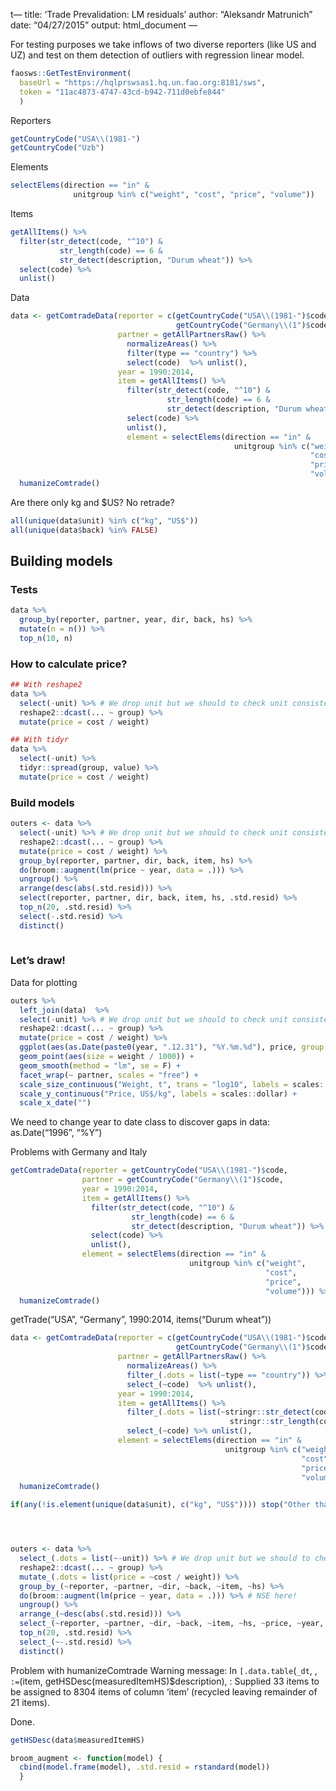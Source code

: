 t---
title: 'Trade Prevalidation: LM residuals'
author: "Aleksandr Matrunich"
date: "04/27/2015"
output: html_document
---

For testing purposes we take inflows of two diverse reporters (like US and UZ) and test on them detection of outliers with regression linear model.

```r
faosws::GetTestEnvironment(
  baseUrl = "https://hqlprswsas1.hq.un.fao.org:8181/sws",
  token = "11ac4873-4747-43cd-b942-711d0ebfe844"
  )
```

Reporters
```r
getCountryCode("USA\\(1981-")
getCountryCode("Uzb")
```

Elements
```r
selectElems(direction == "in" &
              unitgroup %in% c("weight", "cost", "price", "volume"))
```


Items
```r
getAllItems() %>%
  filter(str_detect(code, "^10") &
           str_length(code) == 6 &
           str_detect(description, "Durum wheat")) %>%
  select(code) %>%
  unlist()
```

Data
```r
data <- getComtradeData(reporter = c(getCountryCode("USA\\(1981-")$code,
                                     getCountryCode("Germany\\(1")$code),
                        partner = getAllPartnersRaw() %>%
                          normalizeAreas() %>%
                          filter(type == "country") %>%
                          select(code)  %>% unlist(),
                        year = 1990:2014, 
                        item = getAllItems() %>%
                          filter(str_detect(code, "^10") &
                                   str_length(code) == 6 &
                                   str_detect(description, "Durum wheat")) %>%
                          select(code) %>%
                          unlist(),
                          element = selectElems(direction == "in" &
                                                  unitgroup %in% c("weight", 
                                                                   "cost", 
                                                                   "price", 
                                                                   "volume"))) %>%
  humanizeComtrade()

```

Are there only kg and $US?
No retrade?

```r
all(unique(data$unit) %in% c("kg", "US$"))
all(unique(data$back) %in% FALSE)
```

## Building models

### Tests

```r
data %>%
  group_by(reporter, partner, year, dir, back, hs) %>%
  mutate(n = n()) %>%
  top_n(10, n)
```

### How to calculate price?
```r

## With reshape2
data %>%
  select(-unit) %>% # We drop unit but we should to check unit consistensy before
  reshape2::dcast(... ~ group) %>%
  mutate(price = cost / weight)

## With tidyr
data %>%
  select(-unit) %>%
  tidyr::spread(group, value) %>%
  mutate(price = cost / weight)


```

### Build models
```r
outers <- data %>%
  select(-unit) %>% # We drop unit but we should to check unit consistensy before
  reshape2::dcast(... ~ group) %>%
  mutate(price = cost / weight) %>% 
  group_by(reporter, partner, dir, back, item, hs) %>%
  do(broom::augment(lm(price ~ year, data = .))) %>%
  ungroup() %>%
  arrange(desc(abs(.std.resid))) %>%
  select(reporter, partner, dir, back, item, hs, .std.resid) %>%
  top_n(20, .std.resid) %>%
  select(-.std.resid) %>%
  distinct()
  
```

### Let's draw!

Data for plotting

```r
outers %>%
  left_join(data)  %>% 
  select(-unit) %>% # We drop unit but we should to check unit consistensy before
  reshape2::dcast(... ~ group) %>%
  mutate(price = cost / weight) %>% 
  ggplot(aes(as.Date(paste0(year, ".12.31"), "%Y.%m.%d"), price, group = 1)) +
  geom_point(aes(size = weight / 1000)) +
  geom_smooth(method = "lm", se = F) + 
  facet_wrap(~ partner, scales = "free") +
  scale_size_continuous("Weight, t", trans = "log10", labels = scales::comma) +
  scale_y_continuous("Price, US$/kg", labels = scales::dollar) +
  scale_x_date("")
```

We need to change year to date class to discover gaps in data: as.Date("1996", "%Y")


Problems with Germany and Italy

```r
getComtradeData(reporter = getCountryCode("USA\\(1981-")$code,
                partner = getCountryCode("Germany\\(1")$code,
                year = 1990:2014, 
                item = getAllItems() %>%
                  filter(str_detect(code, "^10") &
                           str_length(code) == 6 &
                           str_detect(description, "Durum wheat")) %>%
                  select(code) %>%
                  unlist(),
                element = selectElems(direction == "in" &
                                        unitgroup %in% c("weight", 
                                                         "cost", 
                                                         "price", 
                                                         "volume"))) %>%
  humanizeComtrade()
```


getTrade("USA", "Germany", 1990:2014, items("Durum wheat"))

```r

data <- getComtradeData(reporter = c(getCountryCode("USA\\(1981-")$code,
                                     getCountryCode("Germany\\(1")$code),
                        partner = getAllPartnersRaw() %>%
                          normalizeAreas() %>%
                          filter_(.dots = list(~type == "country")) %>%
                          select_(~code)  %>% unlist(),
                        year = 1990:2014, 
                        item = getAllItems() %>%
                          filter_(.dots = list(~stringr::str_detect(code, "^10") &
                                                 stringr::str_length(code) == 6)) %>%
                          select_(~code) %>% unlist(),
                        element = selectElems(direction == "in" &
                                                unitgroup %in% c("weight", 
                                                                 "cost", 
                                                                 "price", 
                                                                 "volume"))) %>%
  humanizeComtrade()

if(any(!is.element(unique(data$unit), c("kg", "US$")))) stop("Other than kg and US$ units present!")




outers <- data %>%
  select_(.dots = list(~-unit)) %>% # We drop unit but we should to check unit consistensy before
  reshape2::dcast(... ~ group) %>%
  mutate_(.dots = list(price = ~cost / weight)) %>% 
  group_by_(~reporter, ~partner, ~dir, ~back, ~item, ~hs) %>%
  do(broom::augment(lm(price ~ year, data = .))) %>% # NSE here!
  ungroup() %>%
  arrange_(~desc(abs(.std.resid))) %>%
  select_(~reporter, ~partner, ~dir, ~back, ~item, ~hs, ~price, ~year, ~.std.resid) %>%
  top_n(20, .std.resid) %>%
  select_(~-.std.resid) %>%
  distinct()


```

Problem with humanizeComtrade
Warning message:
In `[.data.table`(`_dt`, , `:=`(item, getHSDesc(measuredItemHS)$description),  :
  Supplied 33 items to be assigned to 8304 items of column 'item' (recycled leaving remainder of 21 items).
  
Done.
  
```r
getHSDesc(data$measuredItemHS)
```

```r
broom_augment <- function(model) {
  cbind(model.frame(model), .std.resid = rstandard(model))
  }
```



